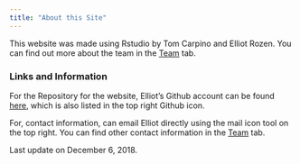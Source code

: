 ```yaml
---
title: "About this Site"
---
```


This website was made using Rstudio by Tom Carpino and Elliot Rozen. You can find out more about the team in the [Team](Experience.html) tab. 

### Links and Information

For the Repository for the website, Elliot's Github account can be found [here](https://github.com/er2867), which is also listed in the top right Github icon.  

For, contact information, can email Elliot directly using the mail icon tool on the top right. You can find other contact information in the [Team](Experience.html) tab.  

Last update on December 6, 2018. 